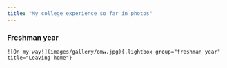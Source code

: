 ```yaml
---
title: "My college experience so far in photos"
---
```


### Freshman year

```         
![On my way!](images/gallery/omw.jpg){.lightbox group="freshman year" title="Leaving home"}
```
